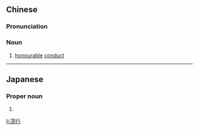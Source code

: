 ==Chinese==
{{zh-forms}}

===Pronunciation===
{{zh-pron
|m=màoxíng
|cat=n
}}

===Noun===
{{zh-noun}}

# {{lb|zh|literary}} [[honourable]] [[conduct]]

----

==Japanese==
{{ja-kanjitab|しげ|ゆき}}

===Proper noun===
{{ja-pos|proper|しげゆき}}

# {{given name|male|lang=ja|sort=しげゆき}}

[[li:茂行]]